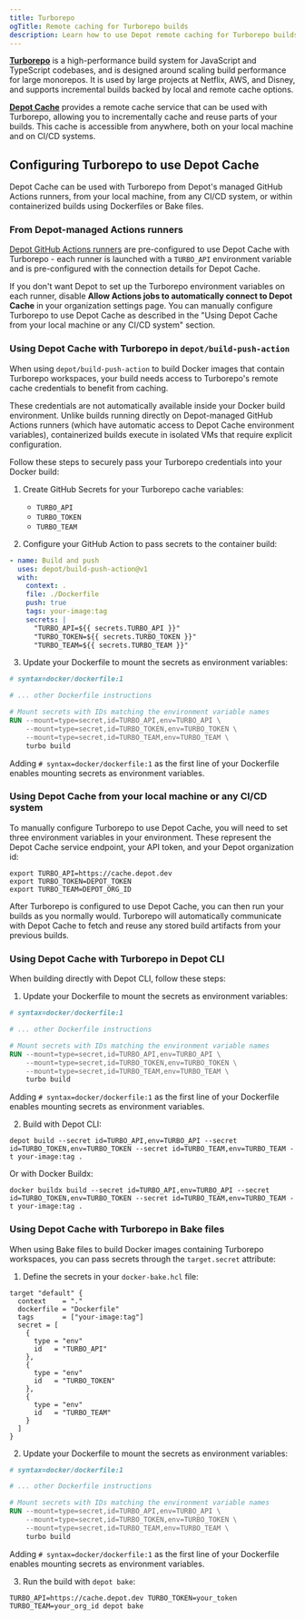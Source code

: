 ```yaml
---
title: Turborepo
ogTitle: Remote caching for Turborepo builds
description: Learn how to use Depot remote caching for Turborepo builds
---
```


[**Turborepo**](https://turbo.build/) is a high-performance build system for JavaScript and TypeScript codebases, and is designed around scaling build performance for large monorepos. It is used by large projects at Netflix, AWS, and Disney, and supports incremental builds backed by local and remote cache options.

[**Depot Cache**](/docs/cache/overview) provides a remote cache service that can be used with Turborepo, allowing you to incrementally cache and reuse parts of your builds. This cache is accessible from anywhere, both on your local machine and on CI/CD systems.

## Configuring Turborepo to use Depot Cache

Depot Cache can be used with Turborepo from Depot's managed GitHub Actions runners, from your local machine, from any CI/CD system, or within containerized builds using Dockerfiles or Bake files.

### From Depot-managed Actions runners

[Depot GitHub Actions runners](/docs/github-actions/overview) are pre-configured to use Depot Cache with Turborepo - each runner is launched with a `TURBO_API` environment variable and is pre-configured with the connection details for Depot Cache.

If you don't want Depot to set up the Turborepo environment variables on each runner, disable **Allow Actions jobs to automatically connect to Depot Cache** in your organization settings page. You can manually configure Turborepo to use Depot Cache as described in the "Using Depot Cache from your local machine or any CI/CD system" section.

### Using Depot Cache with Turborepo in `depot/build-push-action`

When using `depot/build-push-action` to build Docker images that contain Turborepo workspaces, your build needs access to Turborepo's remote cache credentials to benefit from caching.

These credentials are not automatically available inside your Docker build environment. Unlike builds running directly on Depot-managed GitHub Actions runners (which have automatic access to Depot Cache environment variables), containerized builds execute in isolated VMs that require explicit configuration.

Follow these steps to securely pass your Turborepo credentials into your Docker build:

1. Create GitHub Secrets for your Turborepo cache variables:
   - `TURBO_API`
   - `TURBO_TOKEN`
   - `TURBO_TEAM`

2. Configure your GitHub Action to pass secrets to the container build:

```yaml
- name: Build and push
  uses: depot/build-push-action@v1
  with:
    context: .
    file: ./Dockerfile
    push: true
    tags: your-image:tag
    secrets: |
      "TURBO_API=${{ secrets.TURBO_API }}"
      "TURBO_TOKEN=${{ secrets.TURBO_TOKEN }}"
      "TURBO_TEAM=${{ secrets.TURBO_TEAM }}"
```

3. Update your Dockerfile to mount the secrets as environment variables:

```dockerfile
# syntax=docker/dockerfile:1

# ... other Dockerfile instructions

# Mount secrets with IDs matching the environment variable names
RUN --mount=type=secret,id=TURBO_API,env=TURBO_API \
    --mount=type=secret,id=TURBO_TOKEN,env=TURBO_TOKEN \
    --mount=type=secret,id=TURBO_TEAM,env=TURBO_TEAM \
    turbo build
```

Adding `# syntax=docker/dockerfile:1` as the first line of your Dockerfile enables mounting secrets as environment variables.

### Using Depot Cache from your local machine or any CI/CD system

To manually configure Turborepo to use Depot Cache, you will need to set three environment variables in your environment. These represent the Depot Cache service endpoint, your API token, and your Depot organization id:

```shell
export TURBO_API=https://cache.depot.dev
export TURBO_TOKEN=DEPOT_TOKEN
export TURBO_TEAM=DEPOT_ORG_ID
```

After Turborepo is configured to use Depot Cache, you can then run your builds as you normally would. Turborepo will automatically communicate with Depot Cache to fetch and reuse any stored build artifacts from your previous builds.

### Using Depot Cache with Turborepo in Depot CLI

When building directly with Depot CLI, follow these steps:

1. Update your Dockerfile to mount the secrets as environment variables:

```dockerfile
# syntax=docker/dockerfile:1

# ... other Dockerfile instructions

# Mount secrets with IDs matching the environment variable names
RUN --mount=type=secret,id=TURBO_API,env=TURBO_API \
    --mount=type=secret,id=TURBO_TOKEN,env=TURBO_TOKEN \
    --mount=type=secret,id=TURBO_TEAM,env=TURBO_TEAM \
    turbo build
```

Adding `# syntax=docker/dockerfile:1` as the first line of your Dockerfile enables mounting secrets as environment variables.

2. Build with Depot CLI:

```shell
depot build --secret id=TURBO_API,env=TURBO_API --secret id=TURBO_TOKEN,env=TURBO_TOKEN --secret id=TURBO_TEAM,env=TURBO_TEAM -t your-image:tag .
```

Or with Docker Buildx:

```shell
docker buildx build --secret id=TURBO_API,env=TURBO_API --secret id=TURBO_TOKEN,env=TURBO_TOKEN --secret id=TURBO_TEAM,env=TURBO_TEAM -t your-image:tag .
```

### Using Depot Cache with Turborepo in Bake files

When using Bake files to build Docker images containing Turborepo workspaces, you can pass secrets through the `target.secret` attribute:

1. Define the secrets in your `docker-bake.hcl` file:

```hcl
target "default" {
  context    = "."
  dockerfile = "Dockerfile"
  tags       = ["your-image:tag"]
  secret = [
    {
      type = "env"
      id   = "TURBO_API"
    },
    {
      type = "env"
      id   = "TURBO_TOKEN"
    },
    {
      type = "env"
      id   = "TURBO_TEAM"
    }
  ]
}
```

2. Update your Dockerfile to mount the secrets as environment variables:

```dockerfile
# syntax=docker/dockerfile:1

# ... other Dockerfile instructions

# Mount secrets with IDs matching the environment variable names
RUN --mount=type=secret,id=TURBO_API,env=TURBO_API \
    --mount=type=secret,id=TURBO_TOKEN,env=TURBO_TOKEN \
    --mount=type=secret,id=TURBO_TEAM,env=TURBO_TEAM \
    turbo build
```

Adding `# syntax=docker/dockerfile:1` as the first line of your Dockerfile enables mounting secrets as environment variables.

3. Run the build with `depot bake`:

```shell
TURBO_API=https://cache.depot.dev TURBO_TOKEN=your_token TURBO_TEAM=your_org_id depot bake
```
